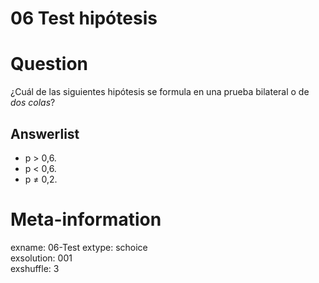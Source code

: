 # 06 Test hipótesis

Question
========

¿Cuál de las siguientes hipótesis se formula en una prueba bilateral o de *dos colas*?

Answerlist
----------
* p > 0,6.  
* p < 0,6.  
* p ≠ 0,2.  


Meta-information
================
exname: 06-Test
extype: schoice  
exsolution: 001  
exshuffle: 3  

